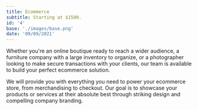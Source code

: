 ```yaml
---
title: Ecommerce
subtitle: Starting at $1500.
id: '4'
base: './images/base.png'
date: '09/09/2021'
---
```


Whether you're an online boutique ready to reach a wider audience, a furniture company with a large inventory to organize, or a photographer looking to make secure transactions with your clients, our team is available to build your perfect ecommerce solution.

We will provide you with everything you need to power your ecommerce store, from merchandising to checkout. Our goal is to showcase your products or services at their absolute best through striking design and compelling company branding.
